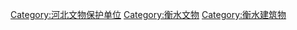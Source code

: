 [[Category:河北文物保护单位|Category:河北文物保护单位]]
[[Category:衡水文物|Category:衡水文物]]
[[Category:衡水建筑物|Category:衡水建筑物]]